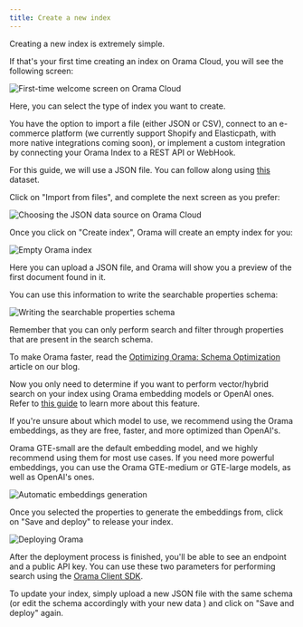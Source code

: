 ```yaml
---
title: Create a new index
---
```


Creating a new index is extremely simple.

If that's your first time creating an index on Orama Cloud, you will see the following screen:

<img
  src='/cloud/guides/working-with-indexes/first-time.png'
  alt='First-time welcome screen on Orama Cloud'
/>

Here, you can select the type of index you want to create.

You have the option to import a file (either JSON or CSV), connect to an e-commerce platform (we currently support Shopify and Elasticpath, with more native integrations coming soon), or implement a custom integration by connecting your Orama Index to a REST API or WebHook.

For this guide, we will use a JSON file. You can follow along using [this](/cloud/guides/example-datasets/games.json) dataset.

Click on "Import from files", and complete the next screen as you prefer:

<img
  src='/cloud/guides/working-with-indexes/uploading-a-file.png'
  alt='Choosing the JSON data source on Orama Cloud'
/>

Once you click on "Create index", Orama will create an empty index for you:

<img
  src='/cloud/guides/working-with-indexes/empty-index.png'
  alt='Empty Orama index'
/>

Here you can upload a JSON file, and Orama will show you a preview of the first document found in it.

You can use this information to write the searchable properties schema:

<img
  src='/cloud/guides/working-with-indexes/writing-the-schema.png'
  alt='Writing the searchable properties schema'
/>

Remember that you can only perform search and filter through properties that are present in the search schema.

To make Orama faster, read the [Optimizing Orama: Schema Optimization](https://askorama.com/blog/optimizing-orama-schema-optimization) article on our blog.

Now you only need to determine if you want to perform vector/hybrid search on your index using Orama embedding models or OpenAI ones. Refer to [this guide](/cloud/orama-ai/automatic-embeddings-generation#automatic-embeddings-generation) to learn more about this feature.

If you're unsure about which model to use, we recommend using the Orama embeddings, as they are free, faster, and more optimized than OpenAI's.

Orama GTE-small are the default embedding model, and we highly recommend using them for most use cases. If you need more powerful embeddings, you can use the Orama GTE-medium or GTE-large models, as well as OpenAI's ones.

<img
  src='/cloud/guides/working-with-indexes/automatic-embeddings-generation.png'
  alt='Automatic embeddings generation'
/>

Once you selected the properties to generate the embeddings from, click on "Save and deploy" to release your index.

<img
  src='/cloud/guides/working-with-indexes/deploy.png'
  alt='Deploying Orama'
/>

After the deployment process is finished, you'll be able to see an endpoint and a public API key. You can use these two parameters for performing search using the [Orama Client SDK](/cloud/integrating-orama-cloud/javascript-sdk).

To update your index, simply upload a new JSON file with the same schema (or edit the schema accordingly with your new data ) and click on "Save and deploy" again.
